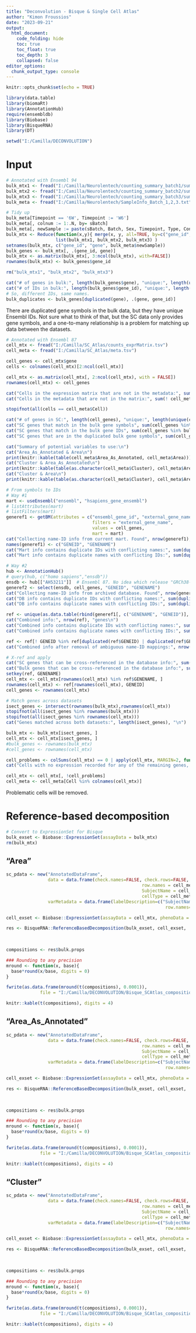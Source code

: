 ```yaml
---
title: "Deconvolution - Bisque & Single Cell Atlas"
author: "Kimon Froussios"
date: "2023-09-21"
output:
  html_document:
    code_folding: hide
    toc: true
    toc_float: true
    toc_depth: 3
    collapsed: false
editor_options: 
  chunk_output_type: console
---
```


```r
knitr::opts_chunk$set(echo = TRUE)

library(data.table)
library(biomaRt)
library(AnnotationHub)
require(ensembldb)
library(Biobase)
library(BisqueRNA)
library(DT)

setwd("I:/Camilla/DECONVOLUTION")
```

# Input

```r
# Annotated with Ensembl 94
bulk_mtx1 <- fread("I:/Camilla/Neurolentech/counting_summary_batch1/summary_unique.tsv")
bulk_mtx2 <- fread("I:/Camilla/Neurolentech/counting_summary_batch2/summary_unique.tsv")
bulk_mtx3 <- fread("I:/Camilla/Neurolentech/counting_summary_batch3/summary_unique.tsv")
bulk_meta <- fread("I:/Camilla/Neurolentech/SampleInfo_Batch_1,2,3.txt")

# Tidy up
bulk_meta[Timepoint == '6W', Timepoint := 'W6']
bulk_meta[, colnum := 1:.N, by= sBatch]
bulk_meta[, newSample := paste(sBatch, Batch, Sex, Timepoint, Type, Construct, colnum, sep='_')]
bulk_mtx <- Reduce(function(x,y){ merge(x, y, all=TRUE, by=c("gene_id", "gene")) },
                   list(bulk_mtx1, bulk_mtx2, bulk_mtx3) )
setnames(bulk_mtx, c("gene_id", "gene", bulk_meta$newSample))
bulk_genes <- bulk_mtx[, .(gene_id, gene)]
bulk_mtx <- as.matrix(bulk_mtx[, 3:ncol(bulk_mtx), with=FALSE])
rownames(bulk_mtx) <- bulk_genes$gene_id

rm("bulk_mtx1", "bulk_mtx2", "bulk_mtx3")

cat("# of genes in bulk:", length(bulk_genes$gene), "unique:", length(unique(bulk_genes$gene)), "\n")
cat("# of IDs in bulk:", length(bulk_genes$gene_id), "unique:", length(unique(bulk_genes$gene_id)), "\n")
# So, different IDs, same names.
bulk_duplicates <- bulk_genes[duplicated(gene), .(gene, gene_id)]
```

There are duplicated gene symbols in the bulk data, but they have unique Ensembl IDs. Not sure what to think of that, but the SC data only provides gene symbols, and a one-to-many relationship is a problem for matching up data between the datasets.

```r
# Annotated with Ensembl 87
cell_mtx <- fread("I:/Camilla/SC_Atlas/counts_exprMatrix.tsv")
cell_meta <- fread("I:/Camilla/SC_Atlas/meta.tsv")

cell_genes <- cell_mtx$gene
cells <- colnames(cell_mtx)[2:ncol(cell_mtx)]

cell_mtx <- as.matrix(cell_mtx[, 2:ncol(cell_mtx), with = FALSE])
rownames(cell_mtx) <- cell_genes

cat("Cells in the expression matrix that are not in the metadata:", sum(! cells %in% cell_meta$Cell), "\n")
cat("Cells in the metadata that are not in the matrix:", sum(! cell_meta$Cell %in% cells), "\n")

stopifnot(all(cells == cell_meta$Cell))
```

```r
cat("# of genes in SC:", length(cell_genes), "unique:", length(unique(cell_genes)), "\n" )
cat("SC genes that match in the bulk gene symbols", sum(cell_genes %in% bulk_genes$gene), "\n")
cat("SC genes that match in the bulk gene IDs", sum(cell_genes %in% bulk_genes$gene_id), "\n")
cat("SC genes that are in the duplicated bulk gene symbols", sum(cell_genes %in% bulk_duplicates$gene))

cat("Summary of potential variables to use:\n")
cat("Area_As_Annotated & Area\n")
print(knitr::kable(table(cell_meta$Area_As_Annotated, cell_meta$Area)))
cat("Cluster & Area_As_Annotated\n")
print(knitr::kable(table(as.character(cell_meta$Cluster), cell_meta$Area_As_Annotated)))
cat("Cluster & Area\n")
print(knitr::kable(table(as.character(cell_meta$Cluster), cell_meta$Area)))
```

```r
# From symbols to IDs
# Way #1
mart <- useEnsembl("ensembl", "hsapiens_gene_ensembl")
# listAttributes(mart)
# listFilters(mart)
generef1 <- getBM(attributes = c("ensembl_gene_id", "external_gene_name"),
								 filters = "external_gene_name",
								 values = cell_genes,
								 mart = mart)
cat("Collecting name-ID info from current mart. Found", nrow(generef1), "genes\n")
names(generef1) <- c("GENEID", "GENENAME")
cat("Mart info contains duplicate IDs with conflicting names:", sum(duplicated(generef1$GENEID)), "\n")
cat("Mart info contains duplicate names with conflicting IDs:", sum(duplicated(generef1$GENENAME)), "\n")

# Way #2
hub <- AnnotationHub()
# query(hub, c("homo sapiens","ensdb"))
ensdb <- hub[["AH53211"]]  # Ensembl 87. No idea which release "GRCh38-0.1.2" may refer to but it looks like it should be early version of GRCh38
generef2 <- select(ensdb, cell_genes, "GENEID", "GENENAME")
cat("Collecting name-ID info from archived database. Found", nrow(generef2), "genes\n")
cat("DB info contains duplicate IDs with conflicting names:", sum(duplicated(generef2$GENEID)), "\n")
cat("DB info contains duplicate names with conflicting IDs:", sum(duplicated(generef2$GENENAME)), "\n")

ref <- unique(as.data.table(rbind(generef1[, c("GENENAME", "GENEID")], generef2[, c("GENENAME", "GENEID")])))
cat("Combined info:", nrow(ref), "genes\n")
cat("Combined info contains duplicate IDs with conflicting names:", sum(duplicated(ref$GENEID)), "\n")
cat("Combined info contains duplicate names with conflicting IDs:", sum(duplicated(ref$GENENAME)), "\n")

ref <- ref[! GENEID %in% ref[duplicated(ref$GENEID) | duplicated(ref$GENENAME), GENEID], ]
cat("Combined info after removal of ambiguous name-ID mappings:", nrow(ref), "\n")

# X-ref and apply
cat("SC genes that can be cross-referenced in the database info:", sum(cell_genes %in% ref$GENENAME), "\n")
cat("Bulk genes that can be cross-referenced in the database info:", sum(bulk_genes$gene_id %in% ref$GENEID), "\n")
setkey(ref, GENENAME)
cell_mtx <- cell_mtx[rownames(cell_mtx) %in% ref$GENENAME, ]
rownames(cell_mtx) <- ref[rownames(cell_mtx), GENEID]
cell_genes <- rownames(cell_mtx)
```

```r
# Match genes across datasets
isect_genes <- intersect(rownames(bulk_mtx),rownames(cell_mtx))
stopifnot(all(isect_genes %in% rownames(bulk_mtx)))
stopifnot(all(isect_genes %in% rownames(cell_mtx)))
cat("Genes matched across both datasets:", length(isect_genes), "\n")

bulk_mtx <- bulk_mtx[isect_genes, ]
cell_mtx <- cell_mtx[isect_genes, ]
#bulk_genes <- rownames(bulk_mtx)
#cell_genes <- rownames(cell_mtx)

cell_problems <- colSums(cell_mtx) == 0 | apply(cell_mtx, MARGIN=2, function(col){any(!is.finite(col))})
cat("Cells with no expression recorded for any of the remaining genes, or cells with undefined values:", sum(cell_problems), "\n")

cell_mtx <- cell_mtx[, !cell_problems]
cell_meta <- cell_meta[Cell %in% colnames(cell_mtx)]
```

Problematic cells will be removed.

# Reference-based decomposition

```r
# Convert to ExpressionSet for Bisque
bulk_exset <- Biobase::ExpressionSet(assayData = bulk_mtx)
rm(bulk_mtx)
```

## "Area"

```r
sc_pdata <- new("AnnotatedDataFrame",
                data = data.frame(check.names=FALSE, check.rows=FALSE, stringsAsFactors=FALSE,
                									row.names = cell_meta$Cell,
                									SubjectName = cell_meta$Individual,
                									cellType = cell_meta$Area),
                varMetadata = data.frame(labelDescription=c("SubjectName", "cellType"),
                											 row.names=c("SubjectName", "cellType")) )

cell_exset <- Biobase::ExpressionSet(assayData = cell_mtx, phenoData = sc_pdata)
```


```r
res <- BisqueRNA::ReferenceBasedDecomposition(bulk_exset, cell_exset, 
																							markers = NULL, # use all available genes
																							use.overlap = FALSE) # no shared samples between bulk & SC

compositions <- res$bulk.props

### Rounding to any precision
mround <- function(x, base){
  base*round(x/base, digits = 0)
}

fwrite(as.data.frame(mround(t(compositions), 0.0001)), 
			 file = "I:/Camilla/DECONVOLUTION/Bisque_SCAtlas_compositions_Area.tsv", quote = FALSE, sep = "\t")

knitr::kable(t(compositions), digits = 4)
```

## "Area_As_Annotated"

```r
sc_pdata <- new("AnnotatedDataFrame",
                data = data.frame(check.names=FALSE, check.rows=FALSE, stringsAsFactors=FALSE,
                									row.names = cell_meta$Cell,
                									SubjectName = cell_meta$Individual,
                									cellType = cell_meta$Area_As_Annotated),
                varMetadata = data.frame(labelDescription=c("SubjectName", "cellType"),
                											 row.names=c("SubjectName", "cellType")) )

cell_exset <- Biobase::ExpressionSet(assayData = cell_mtx, phenoData = sc_pdata)
```


```r
res <- BisqueRNA::ReferenceBasedDecomposition(bulk_exset, cell_exset, 
																							markers = NULL, # use all available genes
																							use.overlap = FALSE) # no shared samples between bulk & SC

compositions <- res$bulk.props

### Rounding to any precision
mround <- function(x, base){
  base*round(x/base, digits = 0)
}

fwrite(as.data.frame(mround(t(compositions), 0.0001)), 
			 file = "I:/Camilla/DECONVOLUTION/Bisque_SCAtlas_compositions_AreaAsAnnotated.tsv", quote = FALSE, sep = "\t")

knitr::kable(t(compositions), digits = 4)
```

## "Cluster"

```r
sc_pdata <- new("AnnotatedDataFrame",
                data = data.frame(check.names=FALSE, check.rows=FALSE, stringsAsFactors=FALSE,
                									row.names = cell_meta$Cell,
                									SubjectName = cell_meta$Individual,
                									cellType = cell_meta$Cluster),
                varMetadata = data.frame(labelDescription=c("SubjectName", "cellType"),
                											 row.names=c("SubjectName", "cellType")) )

cell_exset <- Biobase::ExpressionSet(assayData = cell_mtx, phenoData = sc_pdata)
```


```r
res <- BisqueRNA::ReferenceBasedDecomposition(bulk_exset, cell_exset, 
																							markers = NULL, # use all available genes
																							use.overlap = FALSE) # no shared samples between bulk & SC

compositions <- res$bulk.props

### Rounding to any precision
mround <- function(x, base){
  base*round(x/base, digits = 0)
}

fwrite(as.data.frame(mround(t(compositions), 0.0001)), 
			 file = "I:/Camilla/DECONVOLUTION/Bisque_SCAtlas_compositions_Cluster.tsv", quote = FALSE, sep = "\t")

knitr::kable(t(compositions), digits = 4)
```